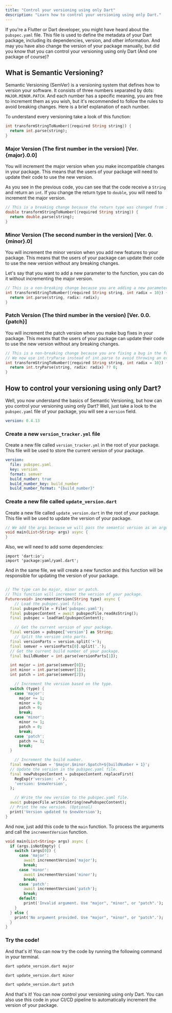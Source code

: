 ```yaml
---
title: "Control your versioning using only Dart"
description: "Learn how to control your versioning using only Dart."
---
```


If you're a Flutter or Dart developer, you might have heard about the `pubspec.yaml` file. This file is used to define the metadata of your Dart package, including its dependencies, version, and other information. And may you have also change the version of your package manually, but did you know that you can control your versioning using only Dart (And one package of course)?

## What is Semantic Versioning?

Semantic Versioning (SemVer) is a versioning system that defines how to version your software. It consists of three numbers separated by dots: `MAJOR.MINOR.PATCH`. And each number has a specific meaning, you are free to increment them as you wish, but it's recommended to follow the rules to avoid breaking changes. Here is a brief explanation of each number.

To understand every versioning take a look of this function:

```dart
int transformStringToNumber({required String string}) {
  return int.parse(string);
}
```

### Major Version (The first number in the version) [Ver. {major}.0.0]

You will increment the major version when you make incompatible changes in your package. This means that the users of your package will need to update their code to use the new version.

As you see in the previous code, you can see that the code receive a `String` and return an `int`. If you change the return type to `double`, you will need to increment the major version.

```dart
// This is a breaking change because the return type was changed from int to double and will throw an error in the code that uses this function.
double transformStringToNumber({required String string}) {
  return double.parse(string);
}
```

### Minor Version (The second number in the version) [Ver. 0.{minor}.0]

You will increment the minor version when you add new features to your package. This means that the users of your package can update their code to use the new version without any breaking changes.

Let's say that you want to add a new parameter to the function, you can do it without incrementing the major version.

```dart
// This is a non-breaking change because you are adding a new parameter to the function.
int transformStringToNumber({required String string, int radix = 10}) {
  return int.parse(string, radix: radix);
}
```

### Patch Version (The third number in the version) [Ver. 0.0.{patch}]

You will increment the patch version when you make bug fixes in your package. This means that the users of your package can update their code to use the new version without any breaking changes.

```dart
// This is a non-breaking change because you are fixing a bug in the function.
// We now use int.tryParse instead of int.parse to avoid throwing an error when the string is not a number.
int transformStringToNumber({required String string, int radix = 10}) {
  return int.tryParse(string, radix: radix) ?? 0;
}
```

## How to control your versioning using only Dart?

Well, you now understand the basics of Semantic Versioning, but how can you control your versioning using only Dart? Well, just take a look to the `pubspec.yaml` file of your package, you will see a `version` field.

```yaml
version: 0.4.13
```

### Create a new `version_tracker.yml` file

Create a new file called `version_tracker.yml` in the root of your package. This file will be used to store the current version of your package.

```yaml
version:
  file: pubspec.yaml
  key: version
  format: semver
  build_number: true
  build_number_key: build_number
  build_number_format: "{build_number}"
```

### Create a new file called `update_version.dart`

Create a new file called `update_version.dart` in the root of your package. This file will be used to update the version of your package.

```dart
// We add the args because we will pass the semantic version as an argument.
void main(List<String> args) async {
}
```

Also, we will need to add some dependencies:

```
import 'dart:io';
import 'package:yaml/yaml.dart';
```

And in the same file, we will create a new function and this function will be responsible for updating the version of your package.

```dart

// The type can be major, minor or patch.
// This function will increment the version of your package.
Future<void> incrementVersion(String type) async {
    // Load the pubspec.yaml file.
  final pubspecFile = File('pubspec.yaml');
  final pubspecContent = await pubspecFile.readAsString();
  final pubspec = loadYaml(pubspecContent);

    // Get the current version of your package.
  final version = pubspec['version'] as String;
    // Split the version into parts.
  final versionParts = version.split('+');
  final semver = versionParts[0].split('.');
  // Get the current build number of your package.
  final buildNumber = int.parse(versionParts[1]);

  int major = int.parse(semver[0]);
  int minor = int.parse(semver[1]);
  int patch = int.parse(semver[2]);

    // Increment the version based on the type.
  switch (type) {
    case 'major':
      major += 1;
      minor = 0;
      patch = 0;
      break;
    case 'minor':
      minor += 1;
      patch = 0;
      break;
    case 'patch':
      patch += 1;
      break;
  }

    // Increment the build number.
  final newVersion = '$major.$minor.$patch+${buildNumber + 1}';
  // Update the version in the pubspec.yaml file.
  final newPubspecContent = pubspecContent.replaceFirst(
    RegExp(r'version: .+'),
    'version: $newVersion',
  );

    // Write the new version to the pubspec.yaml file.
  await pubspecFile.writeAsString(newPubspecContent);
  // Print the new version. (Optional)
  print('Version updated to $newVersion');
}
```

And now, just add this code to the `main` function. To process the arguments and call the `incrementVersion` function.

```dart
void main(List<String> args) async {
  if (args.isNotEmpty) {
    switch (args[0]) {
      case 'major':
        await incrementVersion('major');
        break;
      case 'minor':
        await incrementVersion('minor');
        break;
      case 'patch':
        await incrementVersion('patch');
        break;
      default:
        print('Invalid argument. Use "major", "minor", or "patch".');
    }
  } else {
    print('No argument provided. Use "major", "minor", or "patch".');
  }
}
```

### Try the code!

And that's it! You can now try the code by running the following command in your terminal.

```bash
dart update_version.dart major
```

```bash
dart update_version.dart minor
```

```bash
dart update_version.dart patch
```

And that's it! You can now control your versioning using only Dart. You can also use this code in your CI/CD pipeline to automatically increment the version of your package.
